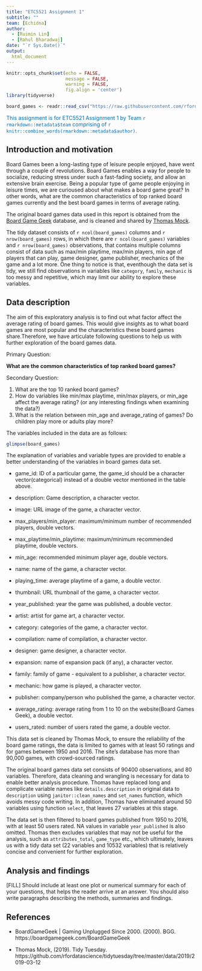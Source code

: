 ---
title: "ETC5521 Assignment 1"
subtitle: ""
team: [Echidna]
author:
  - [Ruimin Lin]
  - [Rahul Bharadwaj]
date: "`r Sys.Date()`"
output: 
  html_document
---

```{r setup, include=FALSE}
knitr::opts_chunk$set(echo = FALSE,
                      message = FALSE,
                      warning = FALSE,
                      fig.align = 'center')
library(tidyverse)
```

```{r ReadData}
board_games <- readr::read_csv("https://raw.githubusercontent.com/rfordatascience/tidytuesday/master/data/2019/2019-03-12/board_games.csv")
```

[This assignment is for ETC5521 Assignment 1 by Team `r rmarkdown::metadata$team` comprising of `r knitr::combine_words(rmarkdown::metadata$author)`.]{style="color:#006DAE;"}


## Introduction and motivation

Board Games been a long-lasting type of leisure people enjoyed, have went through a couple of revolutions. Board Games enables a way for people to socialize, reducing stress under such a fast-fading society, and allow an extensive brain exercise. Being a popular type of game people enjoying in leisure times, we are curioused about what makes a board game great? In other words, what are the common characteristics of top ranked board games currently and the best board games in terms of average rating. 

The original board games data used in this report is obtained from the [Board Game Geek](https://boardgamegeek.com/) database, and is cleaned and shared by [Thomas Mock](https://github.com/rfordatascience/tidytuesday/tree/master/data/2019/2019-03-12). 

The tidy dataset consists of `r ncol(board_games)` columns and `r nrow(board_games)` rows, in which there are `r ncol(board_games)` variables and `r nrow(board_games)` observations, that contains multiple columns consist of data such as max/min playtime, max/min players, min age of players that can play, game designer, game publisher, mechanics of the game and a lot more. One thing to notice is that, eventhough the data set is tidy, we still find observations in variables like `category`, `family`, `mechanic` is too messy and repetitive, which may limit our ability to explore these variables.

## Data description

The aim of this exploratory analysis is to find out what factor affect the average rating of board games. This would give insights as to what board games are most popular and the characteristics these board games share.Therefore, we have articulate following questions to help us with further exploration of the board games data.

Primary Question:

**What are the common characteristics of top ranked board games?**

Secondary Question:

1. What are the top 10 ranked board games?
2. How do variables like min/max playtime, min/max players, or min_age affect the average rating? (or any interesting findings when examining the data?)
3. What is the relation between min_age and average_rating of games? Do children play more or adults play more?

The variables included in the data are as follows:

```{r}
glimpse(board_games)
```
The explanation of variables and variable types are provided to enable a better understanding of the variables in board games data set.

* game_id: ID of a particular game, the game_id should be a character vector(categorical) instead of a double vector mentioned in the table above.

* description: Game description, a character vector.

* image: URL image of the game, a character vector.

* max_players/min_player: maximum/minimum number of recommended players, double vectors.

* max_playtime/min_playtime: maximum/minimum recommended playtime, double vectors.

* min_age: recommended minimum player age, double vectors.

* name: name of the game, a character vector.

* playing_time: average playtime of a game, a double vector.

* thumbnail: URL thumbnail of the game, a character vector.

* year_published: year the game was published, a double vector.

* artist: artist for game art, a character vector.

* category: categories of the game, a character vector.

* compilation: name of compilation, a character vector.

* designer: game designer, a character vector.

* expansion: name of expansion pack (if any), a character vector.

* family: family of game - equivalent to a publisher, a character vector.

* mechanic: how game is played, a character vector.

* publisher: company/person who published the game, a character vector.

* average_rating: average rating from 1 to 10 on the website(Board Games Geek), a double vector.

* users_rated: number of users rated the game, a double vector.

This data set is cleaned by Thomas Mock, to ensure the reliability of the board game ratings, the data is limited to games with at least 50 ratings and for games between 1950 and 2016. The site's database has more than 90,000 games, with crowd-sourced ratings.

The original board games data set consists of 90400 observations, and 80 variables. Therefore, data cleaning and wrangling is necessary for data to enable better analysis procedure. Thomas have replaced long and complicate variable names like `details.description` in original data to `description` using `janitor::clean_names` and `set_names` function, which avoids messy code writing. In addition, Thomas have eliminated around 50 variables using function `select`, that leaves 27 variables at this stage.

The data set is then filtered to board games published from 1950 to 2016, with at least 50 users rated. NA values in variable `year_published` is also omitted. Thomas then excludes variables that may not be useful for the analysis, such as `attributes_total`, `game_type` etc., which ultimately, leaves us with a tidy data set (22 variables and 10532 variables) that is relatively concise and convenient for further exploration.

## Analysis and findings

[FILL] Should include at least one plot or numerical summary for each of your questions, that helps the reader arrive at an answer. You should also write paragraphs describing the methods, summaries and findings. 

## References

* BoardGameGeek | Gaming Unplugged Since 2000. (2000). BGG. https://boardgamegeek.com/BoardGameGeek

* Thomas Mock, (2019). Tidy Tuesday. https://github.com/rfordatascience/tidytuesday/tree/master/data/2019/2019-03-12

